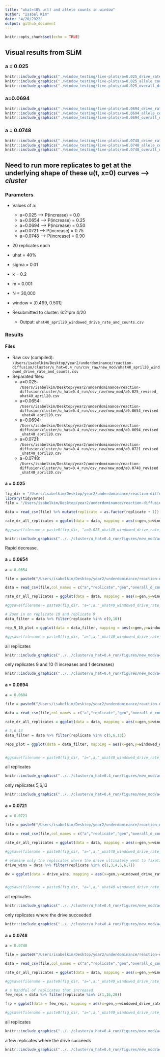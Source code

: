 ```yaml
---
title: "uhat=40% u(t) and allele counts in window"
author: "Isabel Kim"
date: "4/20/2022"
output: github_document
---
```


```r
knitr::opts_chunk$set(echo = TRUE)
```

## Visual results from SLiM

### a = 0.025

```r
knitr::include_graphics("./window_testing/live-plots/a=0.025_drive_rate_in_window.png")
knitr::include_graphics("./window_testing/live-plots/a=0.025_allele_counts.png")
knitr::include_graphics("./window_testing/live-plots/a=0.025_overall_drive_rate.png")
```

### a=0.0694

```r
knitr::include_graphics("./window_testing/live-plots/a=0.0694_drive_rate_in_window.png")
knitr::include_graphics("./window_testing/live-plots/a=0.0694_allele_counts.png")
knitr::include_graphics("./window_testing/live-plots/a=0.0694_overall_drive_rate.png")
```

### a = 0.0748
```r
knitr::include_graphics("./window_testing/live-plots/a=0.0748_drive_rate_in_window.png")
knitr::include_graphics("./window_testing/live-plots/a=0.0748_allele_counts.png")
knitr::include_graphics("./window_testing/live-plots/a=0.0748_overall_drive_rate.png")
```

## Need to run more replicates to get at the underlying shape of these u(t, x=0) curves --> *cluster*

### Parameters

* Values of a:
  + a=0.025 --> P(increase) = 0.0
  + a=0.0654 --> P(increase) = 0.25
  + a=0.0694 --> P(increase) = 0.50
  + a=0.0721 --> P(increase) = 0.75
  + a=0.0748 --> P(increase) = 0.90
* 20 replicates each
* uhat = 40%
* sigma = 0.01
* k = 0.2
* m = 0.001
* N = 30,000
* window = [0.499, 0.501]

+ Resubmitted to cluster: 6:21pm 4/20
  * Output: `uhat40_april20_windowed_drive_rate_and_counts.csv`

### Results

#### Files

* Raw csv (compiled): `/Users/isabelkim/Desktop/year2/underdominance/reaction-diffusion/cluster/u_hat=0.4_run/csv_raw/new_mod/uhat40_april20_windowed_drive_rate_and_counts.csv`
* Separated files:
  + a=0.025: `/Users/isabelkim/Desktop/year2/underdominance/reaction-diffusion/cluster/u_hat=0.4_run/csv_raw/new_mod/a0.025_revised_uhat40_april20.csv`
  + a=0.0654: `/Users/isabelkim/Desktop/year2/underdominance/reaction-diffusion/cluster/u_hat=0.4_run/csv_raw/new_mod/a0.0654_revised_uhat40_april20.csv`
  + a=0.0694: `/Users/isabelkim/Desktop/year2/underdominance/reaction-diffusion/cluster/u_hat=0.4_run/csv_raw/new_mod/a0.0694_revised_uhat40_april20.csv`
  + a=0.0721: `/Users/isabelkim/Desktop/year2/underdominance/reaction-diffusion/cluster/u_hat=0.4_run/csv_raw/new_mod/a0.0721_revised_uhat40_april20.csv`
  + a=0.0748: `/Users/isabelkim/Desktop/year2/underdominance/reaction-diffusion/cluster/u_hat=0.4_run/csv_raw/new_mod/a0.0748_revised_uhat40_april20.csv`

#### a = 0.025

```r
fig_dir = "/Users/isabelkim/Desktop/year2/underdominance/reaction-diffusion/cluster/u_hat=0.4_run/figures/new_mod/"
library(tidyverse)
file = "/Users/isabelkim/Desktop/year2/underdominance/reaction-diffusion/cluster/u_hat=0.4_run/csv_raw/new_mod/a0.025_revised_uhat40_april20.csv"

data = read_csv(file) %>% mutate(replicate = as.factor(replicate + 1))

rate_dr_all_replicates = ggplot(data = data, mapping = aes(x=gen,y=windowed_drive_rate, color = replicate)) + geom_line() + xlab("Gens since release") + ylab("Rate") + ggtitle("a = 0.025 - drive rate in [0.499,0.501] window")

#ggsave(filename = paste0(fig_dir, "a=0.025_uhat40_windowed_drive_rate_all_replicates.png"), plot  = rate_dr_all_replicates)
```

```r
knitr::include_graphics("../../cluster/u_hat=0.4_run/figures/new_mod/a=0.025_uhat40_windowed_drive_rate_all_replicates.png")
```

Rapid decrease.

#### a = 0.0654
```r
a = 0.0654

file = paste0("/Users/isabelkim/Desktop/year2/underdominance/reaction-diffusion/cluster/u_hat=0.4_run/csv_raw/new_mod/a",a,"_revised_uhat40_april20.csv")

data = read_csv(file,col_names = c("a","replicate","gen","overall_d_count", "overall_d_rate", "windowed_d_count", "windowed_dd_count", "windowed_dwt_count", "windowed_drive_rate")) %>% mutate(replicate = as.factor(replicate + 1))

rate_dr_all_replicates = ggplot(data = data, mapping = aes(x=gen,y=windowed_drive_rate, color = replicate)) + geom_line() + xlab("Gens since release") + ylab("Rate") + ggtitle(paste0("a = ",a," - drive rate in [0.499,0.501] window"))

#ggsave(filename = paste0(fig_dir, "a=",a,"_uhat40_windowed_drive_rate_all_replicates.png"), plot  = rate_dr_all_replicates)

# Zoom in on replicate 10 and replicate 9
data_filter = data %>% filter(replicate %in% c(9,10))

rep_9_10_plot = ggplot(data = data_filter, mapping = aes(x=gen,y=windowed_drive_rate, color = replicate)) + geom_line() + xlab("Gens since release") + ylab("Rate") + ggtitle(paste0("a = ",a," - drive rate in [0.499,0.501] window - \nreplicates 9 and 10 only"))

#ggsave(filename = paste0(fig_dir, "a=",a,"_uhat40_windowed_drive_rate_replicate_9_and_10.png"), plot  = rep_9_10_plot)
```

all replicates
```r
knitr::include_graphics("../../cluster/u_hat=0.4_run/figures/new_mod/a=0.0654_uhat40_windowed_drive_rate_all_replicates.png")
```

only replicates 9 and 10 (1 increases and 1 decreases)
```r
knitr::include_graphics("../../cluster/u_hat=0.4_run/figures/new_mod/a=0.0654_uhat40_windowed_drive_rate_replicate_9_and_10.png")
```

#### a = 0.0694
```r
a = 0.0694

file = paste0("/Users/isabelkim/Desktop/year2/underdominance/reaction-diffusion/cluster/u_hat=0.4_run/csv_raw/new_mod/a",a,"_revised_uhat40_april20.csv")

data = read_csv(file,col_names = c("a","replicate","gen","overall_d_count", "overall_d_rate", "windowed_d_count", "windowed_dd_count", "windowed_dwt_count", "windowed_drive_rate")) %>% mutate(replicate = as.factor(replicate + 1))

rate_dr_all_replicates = ggplot(data = data, mapping = aes(x=gen,y=windowed_drive_rate, color = replicate)) + geom_line() + xlab("Gens since release") + ylab("Rate") + ggtitle(paste0("a = ",a," - drive rate in [0.499,0.501] window"))

# 5,6,13
data_filter = data %>% filter(replicate %in% c(5,6,13))

reps_plot = ggplot(data = data_filter, mapping = aes(x=gen,y=windowed_drive_rate, color = replicate)) + geom_line() + xlab("Gens since release") + ylab("Rate") + ggtitle(paste0("a = ",a," - drive rate in [0.499,0.501] window - \nreplicates 5, 6, and 13 only"))


#ggsave(filename = paste0(fig_dir, "a=",a,"_uhat40_windowed_drive_rate_replicates_5_6_13.png"), plot  = reps_plot)
```

all replicates
```r
knitr::include_graphics("../../cluster/u_hat=0.4_run/figures/new_mod/a=0.0694_uhat40_windowed_drive_rate_all_replicates.png")
```

only replicates 5,6,13 
```r
knitr::include_graphics("../../cluster/u_hat=0.4_run/figures/new_mod/a=0.0694_uhat40_windowed_drive_rate_replicates_5_6_13.png")
```

#### a = 0.0721
```r
a = 0.0721

file = paste0("/Users/isabelkim/Desktop/year2/underdominance/reaction-diffusion/cluster/u_hat=0.4_run/csv_raw/new_mod/a",a,"_revised_uhat40_april20.csv")

data = read_csv(file,col_names = c("a","replicate","gen","overall_d_count", "overall_d_rate", "windowed_d_count", "windowed_dd_count", "windowed_dwt_count", "windowed_drive_rate")) %>% mutate(replicate = as.factor(replicate + 1))

rate_dr_all_replicates = ggplot(data = data, mapping = aes(x=gen,y=windowed_drive_rate, color = replicate)) + geom_line() + xlab("Gens since release") + ylab("Rate") + ggtitle(paste0("a = ",a," - drive rate in [0.499,0.501] window"))

#ggsave(filename = paste0(fig_dir, "a=",a,"_uhat40_windowed_drive_rate_all_replicates.png"), plot  = rate_dr_all_replicates)

# examine only the replicates where the drive ultimately went to fixation
drive_wins = data %>% filter(replicate %in% c(1,3,4,5,6,7))

dw = ggplot(data = drive_wins, mapping = aes(x=gen,y=windowed_drive_rate, color = replicate)) + geom_line() + xlab("Gens since release") + ylab("Rate") + ggtitle(paste0("a = ",a," - drive rate in [0.499,0.501] window - \nreplicates 1,3,4,5,6,7 only")) + ylim(0,1)


#ggsave(filename = paste0(fig_dir, "a=",a,"_uhat40_windowed_drive_rate_replicates_that_win.png"), plot  = dw)

```

all replicates
```r
knitr::include_graphics("../../cluster/u_hat=0.4_run/figures/new_mod/a=0.0721_uhat40_windowed_drive_rate_all_replicates.png")
```

only replicates where the drive succeeded
```r
knitr::include_graphics("../../cluster/u_hat=0.4_run/figures/new_mod/a=0.0721_uhat40_windowed_drive_rate_replicates_that_win.png")
```

#### a = 0.0748
```r
a = 0.0748

file = paste0("/Users/isabelkim/Desktop/year2/underdominance/reaction-diffusion/cluster/u_hat=0.4_run/csv_raw/new_mod/a",a,"_revised_uhat40_april20.csv")

data = read_csv(file,col_names = c("a","replicate","gen","overall_d_count", "overall_d_rate", "windowed_d_count", "windowed_dd_count", "windowed_dwt_count", "windowed_drive_rate")) %>% mutate(replicate = as.factor(replicate + 1))

rate_dr_all_replicates = ggplot(data = data, mapping = aes(x=gen,y=windowed_drive_rate, color = replicate)) + geom_line() + xlab("Gens since release") + ylab("Rate") + ggtitle(paste0("a = ",a," - drive rate in [0.499,0.501] window"))

#ggsave(filename = paste0(fig_dir, "a=",a,"_uhat40_windowed_drive_rate_all_replicates.png"), plot  = rate_dr_all_replicates)

# a handful of replicates that increased
few_reps = data %>% filter(replicate %in% c(1,16,20))

frp = ggplot(data = few_reps, mapping = aes(x=gen,y=windowed_drive_rate, color = replicate)) + geom_line() + xlab("Gens since release") + ylab("Rate") + ggtitle(paste0("a = ",a," - drive rate in [0.499,0.501] window - \nreplicates 1,16, and 20")) + ylim(0,1)

#ggsave(filename = paste0(fig_dir, "a=",a,"_uhat40_windowed_drive_rate_replicates_1_16_20.png"), plot  = frp)
```

all replicates
```r
knitr::include_graphics("../../cluster/u_hat=0.4_run/figures/new_mod/a=0.0748_uhat40_windowed_drive_rate_all_replicates.png")
```

a few replicates where the drive succeeds
```r
knitr::include_graphics("../../cluster/u_hat=0.4_run/figures/new_mod/a=0.0748_uhat40_windowed_drive_rate_replicates_1_16_20.png")
```